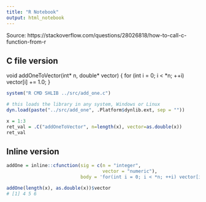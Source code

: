 ```yaml
---
title: "R Notebook"
output: html_notebook
---
```


Source: https://stackoverflow.com/questions/28026818/how-to-call-c-function-from-r

## C file version


  void addOneToVector(int* n, double* vector) {
      for (int i = 0; i < *n; ++i)
          vector[i] += 1.0;
  }
  

```r
system("R CMD SHLIB ../src/add_one.c")
```



```r
# this loads the library in any system, Windows or Linux
dyn.load(paste("../src/add_one", .Platform$dynlib.ext, sep = ""))
```



```r
x = 1:3
ret_val = .C("addOneToVector", n=length(x), vector=as.double(x))
ret_val
```



## Inline version

```r
addOne = inline::cfunction(sig = c(n = "integer",
                                   vector = "numeric"), 
                           body = 'for(int i = 0; i < *n; ++i) vector[i] += 1.0;', convention = ".C")

addOne(length(x), as.double(x))$vector
# [1] 4 5 6
```

